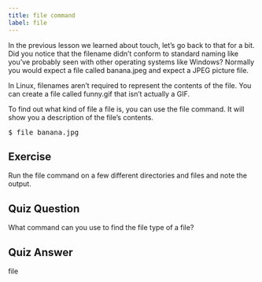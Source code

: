 ```yaml
---
title: file command
label: file
---
```


In the previous lesson we learned about touch, let’s go back to that for a bit. Did you notice that the filename didn’t conform to standard naming like you’ve probably seen with other operating systems like Windows? Normally you would expect a file called banana.jpeg and expect a JPEG picture file.

In Linux, filenames aren’t required to represent the contents of the file. You can create a file called funny.gif that isn’t actually a GIF.

To find out what kind of file a file is, you can use the file command. It will show you a description of the file’s contents.

<pre>$ file banana.jpg</pre>

## Exercise

Run the file command on a few different directories and files and note the output.

## Quiz Question

What command can you use to find the file type of a file?

## Quiz Answer

file
